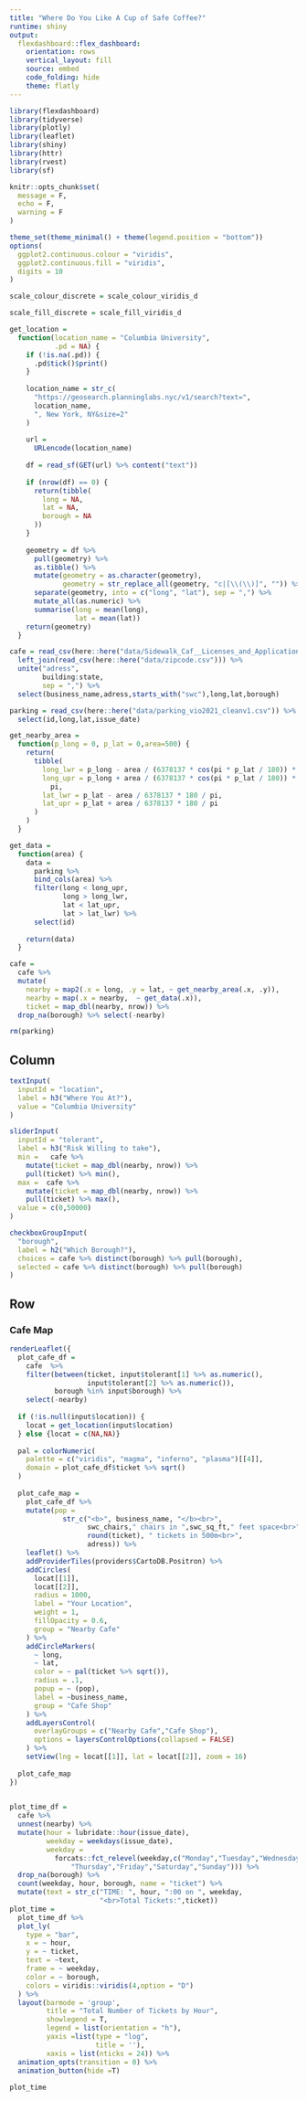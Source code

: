 ```yaml
---
title: "Where Do You Like A Cup of Safe Coffee?"
runtime: shiny
output: 
  flexdashboard::flex_dashboard:
    orientation: rows
    vertical_layout: fill
    source: embed
    code_folding: hide
    theme: flatly
---
```


```r
library(flexdashboard)
library(tidyverse)
library(plotly)
library(leaflet)
library(shiny)
library(httr)
library(rvest)
library(sf)

knitr::opts_chunk$set(
  message = F,
  echo = F,
  warning = F
)

theme_set(theme_minimal() + theme(legend.position = "bottom"))
options(
  ggplot2.continuous.colour = "viridis",
  ggplot2.continuous.fill = "viridis",
  digits = 10
)

scale_colour_discrete = scale_colour_viridis_d

scale_fill_discrete = scale_fill_viridis_d

get_location =
  function(location_name = "Columbia University",
           .pd = NA) {
    if (!is.na(.pd)) {
      .pd$tick()$print()
    }
    
    location_name = str_c(
      "https://geosearch.planninglabs.nyc/v1/search?text=",
      location_name,
      ", New York, NY&size=2"
    )
    
    url =
      URLencode(location_name)
    
    df = read_sf(GET(url) %>% content("text"))
    
    if (nrow(df) == 0) {
      return(tibble(
        long = NA,
        lat = NA,
        borough = NA
      ))
    }
    
    geometry = df %>%
      pull(geometry) %>%
      as.tibble() %>%
      mutate(geometry = as.character(geometry),
             geometry = str_replace_all(geometry, "c|[\\(\\)]", "")) %>%
      separate(geometry, into = c("long", "lat"), sep = ",") %>%
      mutate_all(as.numeric) %>%
      summarise(long = mean(long),
                lat = mean(lat))
    return(geometry)
  }
```

```r
cafe = read_csv(here::here("data/Sidewalk_Caf__Licenses_and_Applications_clean.csv")) %>% 
  left_join(read_csv(here::here("data/zipcode.csv"))) %>% 
  unite("adress",
        building:state,
        sep = ",") %>% 
  select(business_name,adress,starts_with("swc"),long,lat,borough)

parking = read_csv(here::here("data/parking_vio2021_cleanv1.csv")) %>% 
  select(id,long,lat,issue_date)

get_nearby_area =
  function(p_long = 0, p_lat = 0,area=500) {
    return(
      tibble(
        long_lwr = p_long - area / (6378137 * cos(pi * p_lat / 180)) * 180 / pi,
        long_upr = p_long + area / (6378137 * cos(pi * p_lat / 180)) * 180 /
          pi,
        lat_lwr = p_lat - area / 6378137 * 180 / pi,
        lat_upr = p_lat + area / 6378137 * 180 / pi
      )
    )
  }

get_data =
  function(area) {
    data =
      parking %>%
      bind_cols(area) %>%
      filter(long < long_upr,
             long > long_lwr,
             lat < lat_upr,
             lat > lat_lwr) %>% 
      select(id)
    
    return(data)
  }

cafe =
  cafe %>%
  mutate(
    nearby = map2(.x = long, .y = lat, ~ get_nearby_area(.x, .y)),
    nearby = map(.x = nearby,  ~ get_data(.x)),
    ticket = map_dbl(nearby, nrow)) %>% 
  drop_na(borough) %>% select(-nearby)

rm(parking)
```

Column {.sidebar}
-----------------------------------------------------------------------

```r
textInput(
  inputId = "location",
  label = h3("Where You At?"),
  value = "Columbia University"
)

sliderInput(
  inputId = "tolerant",
  label = h3("Risk Willing to take"),
  min =   cafe %>%
    mutate(ticket = map_dbl(nearby, nrow)) %>%
    pull(ticket) %>% min(),
  max =  cafe %>%
    mutate(ticket = map_dbl(nearby, nrow)) %>%
    pull(ticket) %>% max(),
  value = c(0,50000)
)

checkboxGroupInput(
  "borough",
  label = h2("Which Borough?"),
  choices = cafe %>% distinct(borough) %>% pull(borough),
  selected = cafe %>% distinct(borough) %>% pull(borough)
)


```



Row {data-width=1000}
-----------------------------------------------------------------------

### Cafe Map

```r
renderLeaflet({
  plot_cafe_df =
    cafe  %>%
    filter(between(ticket, input$tolerant[1] %>% as.numeric(),
                   input$tolerant[2] %>% as.numeric()),
           borough %in% input$borough) %>% 
    select(-nearby)
  
  if (!is.null(input$location)) {
    locat = get_location(input$location)
  } else {locat = c(NA,NA)}
  
  pal = colorNumeric(
    palette = c("viridis", "magma", "inferno", "plasma")[[4]],
    domain = plot_cafe_df$ticket %>% sqrt()
  )
  
  plot_cafe_map =
    plot_cafe_df %>%
    mutate(pop =
             str_c("<b>", business_name, "</b><br>",
                   swc_chairs," chairs in ",swc_sq_ft," feet space<br>",
                   round(ticket), " tickets in 500m<br>",
                   adress)) %>%
    leaflet() %>%
    addProviderTiles(providers$CartoDB.Positron) %>%
    addCircles(
      locat[[1]],
      locat[[2]],
      radius = 1000,
      label = "Your Location",
      weight = 1,
      fillOpacity = 0.6,
      group = "Nearby Cafe"
    ) %>% 
    addCircleMarkers(
      ~ long,
      ~ lat,
      color = ~ pal(ticket %>% sqrt()),
      radius = .1,
      popup = ~ (pop),
      label = ~business_name,
      group = "Cafe Shop"
    ) %>% 
    addLayersControl(
      overlayGroups = c("Nearby Cafe","Cafe Shop"),
      options = layersControlOptions(collapsed = FALSE)
    ) %>% 
    setView(lng = locat[[1]], lat = locat[[2]], zoom = 16)
  
  plot_cafe_map
})
  
```


```r
plot_time_df =
  cafe %>% 
  unnest(nearby) %>% 
  mutate(hour = lubridate::hour(issue_date),
         weekday = weekdays(issue_date),
         weekday = 
           forcats::fct_relevel(weekday,c("Monday","Tuesday","Wednesday",
               "Thursday","Friday","Saturday","Sunday"))) %>% 
  drop_na(borough) %>%
  count(weekday, hour, borough, name = "ticket") %>%
  mutate(text = str_c("TIME: ", hour, ":00 on ", weekday, 
                      "<br>Total Tickets:",ticket))
plot_time =
  plot_time_df %>% 
  plot_ly(
    type = "bar",
    x = ~ hour,
    y = ~ ticket,
    text = ~text,
    frame = ~ weekday,
    color = ~ borough,
    colors = viridis::viridis(4,option = "D")
  ) %>%
  layout(barmode = 'group',
         title = "Total Number of Tickets by Hour",
         showlegend = T,
         legend = list(orientation = "h"),
         yaxis =list(type = "log",
                     title = ''),
         xaxis = list(nticks = 24)) %>%
  animation_opts(transition = 0) %>% 
  animation_button(hide =T)
 
plot_time
```

